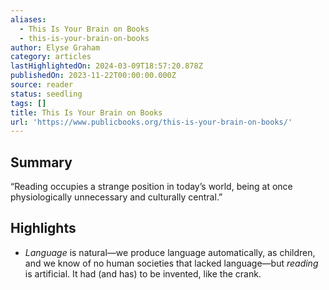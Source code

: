 ```yaml
---
aliases:
  - This Is Your Brain on Books
  - this-is-your-brain-on-books
author: Elyse Graham
category: articles
lastHighlightedOn: 2024-03-09T18:57:20.878Z
publishedOn: 2023-11-22T00:00:00.000Z
source: reader
status: seedling
tags: []
title: This Is Your Brain on Books
url: 'https://www.publicbooks.org/this-is-your-brain-on-books/'
---
```

## Summary

“Reading occupies a strange position in today’s world, being at once physiologically unnecessary and culturally central.”

## Highlights

- _Language_ is natural—we produce language automatically, as children, and we know of no human societies that lacked language—but _reading_ is artificial. It had (and has) to be invented, like the crank.

